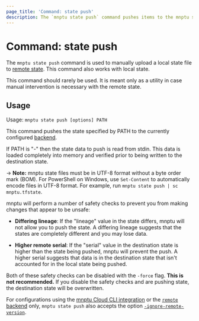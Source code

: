 ```yaml
---
page_title: 'Command: state push'
description: The `mnptu state push` command pushes items to the mnptu state.
---
```


# Command: state push

The `mnptu state push` command is used to manually upload a local
state file to [remote state](/mnptu/language/state/remote). This command also
works with local state.

This command should rarely be used. It is meant only as a utility in case
manual intervention is necessary with the remote state.

## Usage

Usage: `mnptu state push [options] PATH`

This command pushes the state specified by PATH to the currently
configured [backend](/mnptu/language/settings/backends/configuration).

If PATH is "-" then the state data to push is read from stdin. This data
is loaded completely into memory and verified prior to being written to
the destination state.

-> **Note:** mnptu state files must be in UTF-8 format without a byte order mark (BOM). For PowerShell on Windows, use `Set-Content` to automatically encode files in UTF-8 format. For example, run `mnptu state push | sc mnptu.tfstate`.

mnptu will perform a number of safety checks to prevent you from
making changes that appear to be unsafe:

- **Differing lineage**: If the "lineage" value in the state differs,
  mnptu will not allow you to push the state. A differing lineage
  suggests that the states are completely different and you may lose
  data.

- **Higher remote serial**: If the "serial" value in the destination state
  is higher than the state being pushed, mnptu will prevent the push.
  A higher serial suggests that data is in the destination state that isn't
  accounted for in the local state being pushed.

Both of these safety checks can be disabled with the `-force` flag.
**This is not recommended.** If you disable the safety checks and are
pushing state, the destination state will be overwritten.

For configurations using the [mnptu Cloud CLI integration](/mnptu/cli/cloud) or the [`remote` backend](/mnptu/language/settings/backends/remote)
only, `mnptu state push`
also accepts the option
[`-ignore-remote-version`](/mnptu/cli/cloud/command-line-arguments#ignore-remote-version).

